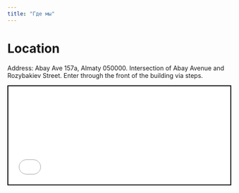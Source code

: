 ```yaml
---
title: "Где мы"
---
```



# Location

Address: Abay Ave 157а, Almaty 050000. Intersection of Abay Avenue and Rozybakiev Street. Enter through the front of the building via steps.

<iframe
  src={map}
  style="border:0;width:100%;min-height: 16em;border: 2px solid black;"
  allowfullscreen=""
  loading="lazy"
  referrerpolicy="no-referrer-when-downgrade"
></iframe>
